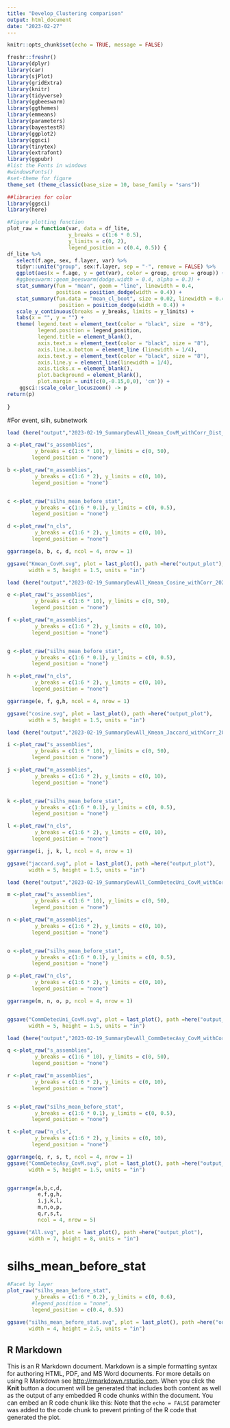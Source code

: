 ---
title: "Develop_Clustering comparison"
output: html_document
date: "2023-02-27"
---

```{r setup, include=FALSE}
knitr::opts_chunk$set(echo = TRUE, message = FALSE)

freshr::freshr()
library(dplyr)
library(car)
library(sjPlot)
library(gridExtra)
library(knitr)
library(tidyverse)
library(ggbeeswarm)
library(ggthemes)
library(emmeans)
library(parameters)
library(bayestestR)
library(ggplot2)
library(ggsci)
library(tinytex)
library(extrafont)
library(ggpubr)
#list the Fonts in windows
#windowsFonts()
#set-theme for figure
theme_set (theme_classic(base_size = 10, base_family = "sans"))

##libraries for color
library(ggsci)
library(here)

```


```{r}
#Figure plotting function
plot_raw = function(var, data = df_lite, 
                    y_breaks = c(1:6 * 0.5), 
                    y_limits = c(0, 2), 
                    legend_position = c(0.4, 0.5)) {
df_lite %>%
   select(f.age, sex, f.layer, var) %>%
   tidyr::unite("group", sex:f.layer, sep = "-", remove = FALSE) %>%
   ggplot(aes(x = f.age, y = get(var), color = group, group = group)) + 
   #ggbeeswarm::geom_beeswarm(dodge.width = 0.4, alpha = 0.3) +
   stat_summary(fun = "mean", geom = "line", linewidth = 0.4,
                position = position_dodge(width = 0.4)) +
   stat_summary(fun.data = "mean_cl_boot", size = 0.02, linewidth = 0.4, 
                 position = position_dodge(width = 0.4)) +
   scale_y_continuous(breaks = y_breaks, limits = y_limits) +
   labs(x = "", y = "") + 
   theme( legend.text = element_text(color = "black", size  = "8"),
          legend.position = legend_position,
          legend.title = element_blank(),
          axis.text.x = element_text(color = "black", size = "8"),
          axis.line.x.bottom = element_line (linewidth = 1/4),
          axis.text.y = element_text(color = "black", size = "8"),
          axis.line.y = element_line(linewidth = 1/4), 
          axis.ticks.x = element_blank(),
          plot.background = element_blank(),
          plot.margin = unit(c(0,-0.15,0,0), 'cm')) + 
    ggsci::scale_color_locuszoom() -> p
return(p)
  
}
```


#For event, silh, subnetwork

```{r}
load (here("output","2023-02-19_SummaryDevAll_Kmean_CovM_withCorr_Dist_20230113.RData"))

a <-plot_raw("s_assemblies",
         y_breaks = c(1:6 * 10), y_limits = c(0, 50),
        legend_position = "none")

b <-plot_raw("m_assemblies",
         y_breaks = c(1:6 * 2), y_limits = c(0, 10),
        legend_position = "none")


c <-plot_raw("silhs_mean_before_stat",
         y_breaks = c(1:6 * 0.1), y_limits = c(0, 0.5),
        legend_position = "none")

d <-plot_raw("n_cls",
         y_breaks = c(1:6 * 2), y_limits = c(0, 10),
        legend_position = "none")

ggarrange(a, b, c, d, ncol = 4, nrow = 1)

ggsave("Kmean_CovM.svg", plot = last_plot(), path =here("output_plot"),
       width = 5, height = 1.5, units = "in")
```


```{r}
load (here("output","2023-02-19_SummaryDevAll_Kmean_Cosine_withCorr_20230113.RData"))

e <-plot_raw("s_assemblies",
         y_breaks = c(1:6 * 10), y_limits = c(0, 50),
        legend_position = "none")

f <-plot_raw("m_assemblies",
         y_breaks = c(1:6 * 2), y_limits = c(0, 10),
        legend_position = "none")


g <-plot_raw("silhs_mean_before_stat",
         y_breaks = c(1:6 * 0.1), y_limits = c(0, 0.5),
        legend_position = "none")

h <-plot_raw("n_cls",
         y_breaks = c(1:6 * 2), y_limits = c(0, 10),
        legend_position = "none")

ggarrange(e, f, g,h, ncol = 4, nrow = 1)

ggsave("cosine.svg", plot = last_plot(), path =here("output_plot"),
       width = 5, height = 1.5, units = "in")

```

```{r}
load (here("output","2023-02-19_SummaryDevAll_Kmean_Jaccard_withCorr_20230113.RData"))

i <-plot_raw("s_assemblies",
         y_breaks = c(1:6 * 10), y_limits = c(0, 50),
        legend_position = "none")

j <-plot_raw("m_assemblies",
         y_breaks = c(1:6 * 2), y_limits = c(0, 10),
        legend_position = "none")


k <-plot_raw("silhs_mean_before_stat",
         y_breaks = c(1:6 * 0.1), y_limits = c(0, 0.5),
        legend_position = "none")

l <-plot_raw("n_cls",
         y_breaks = c(1:6 * 2), y_limits = c(0, 10),
        legend_position = "none")

ggarrange(i, j, k, l, ncol = 4, nrow = 1)

ggsave("jaccard.svg", plot = last_plot(), path =here("output_plot"),
       width = 5, height = 1.5, units = "in")

```


```{r}
load (here("output","2023-02-19_SummaryDevAll_CommDetecUni_CovM_withCorrl_20230113.RData"))

m <-plot_raw("s_assemblies",
         y_breaks = c(1:6 * 10), y_limits = c(0, 50),
        legend_position = "none")

n <-plot_raw("m_assemblies",
         y_breaks = c(1:6 * 2), y_limits = c(0, 10),
        legend_position = "none")


o <-plot_raw("silhs_mean_before_stat",
         y_breaks = c(1:6 * 0.1), y_limits = c(0, 0.5),
        legend_position = "none")

p <-plot_raw("n_cls",
         y_breaks = c(1:6 * 2), y_limits = c(0, 10),
        legend_position = "none")

ggarrange(m, n, o, p, ncol = 4, nrow = 1)


ggsave("CommDetecUni_CovM.svg", plot = last_plot(), path =here("output_plot"),
       width = 5, height = 1.5, units = "in")

```

```{r}
load (here("output","2023-02-19_SummaryDevAll_CommDetecAsy_CovM_withCorr_20230113.RData"))

q <-plot_raw("s_assemblies",
         y_breaks = c(1:6 * 10), y_limits = c(0, 50),
        legend_position = "none")

r <-plot_raw("m_assemblies",
         y_breaks = c(1:6 * 2), y_limits = c(0, 10),
        legend_position = "none")


s <-plot_raw("silhs_mean_before_stat",
         y_breaks = c(1:6 * 0.1), y_limits = c(0, 0.5),
        legend_position = "none")

t <-plot_raw("n_cls",
         y_breaks = c(1:6 * 2), y_limits = c(0, 10),
        legend_position = "none")

ggarrange(q, r, s, t, ncol = 4, nrow = 1)
ggsave("CommDetecAsy_CovM.svg", plot = last_plot(), path =here("output_plot"),
       width = 5, height = 1.5, units = "in")


ggarrange(a,b,c,d,
          e,f,g,h,
          i,j,k,l,
          m,n,o,p,
          q,r,s,t,
          ncol = 4, nrow = 5)

ggsave("All.svg", plot = last_plot(), path =here("output_plot"),
       width = 7, height = 8, units = "in")

```



# silhs_mean_before_stat
```{r,fig.width = 4, fig.asp = 0.5}
#Facet by layer
plot_raw("silhs_mean_before_stat",
         y_breaks = c(1:6 * 0.2), y_limits = c(0, 0.6),
        #legend_position = "none",
        legend_position = c(0.4, 0.5))

ggsave("silhs_mean_before_stat.svg", plot = last_plot(), path =here("output_plot"),
       width = 4, height = 2.5, units = "in")
```



## R Markdown
This is an R Markdown document. Markdown is a simple formatting syntax for authoring HTML, PDF, and MS Word documents. For more details on using R Markdown see <http://rmarkdown.rstudio.com>.
When you click the **Knit** button a document will be generated that includes both content as well as the output of any embedded R code chunks within the document. You can embed an R code chunk like this:
Note that the `echo = FALSE` parameter was added to the code chunk to prevent printing of the R code that generated the plot.